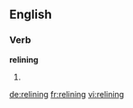 ==English==

===Verb===
'''relining'''

# {{present participle of|[[reline]]}}

[[de:relining]]
[[fr:relining]]
[[vi:relining]]